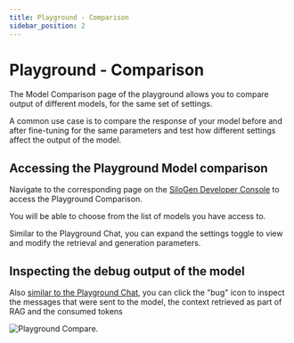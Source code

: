 ```yaml
---
title: Playground - Comparison
sidebar_position: 2
---
```


# Playground - Comparison

The Model Comparison page of the playground allows you to compare output of different models, for the same set of settings.

A common use case is to compare the response of your model before and after fine-tuning for the same parameters and test how different settings affect the output of the model.

## Accessing the Playground Model comparison

Navigate to the corresponding page on the [SiloGen Developer Console](https://chat.services.silogen.ai/console/compare) to access the Playground Comparison.

You will be able to choose from the list of models you have access to.

Similar to the Playground Chat, you can expand the settings toggle to view and modify the retrieval and generation parameters.

## Inspecting the debug output of the model

Also [similar to the Playground Chat](./playground-chat.mdx#inspecting-the-debug-output-of-the-model), you can click the "bug" icon to inspect the messages that were sent to the model, the context retrieved as part of RAG and the consumed tokens

![Playground Compare](../img/playground/playground-compare.png).
